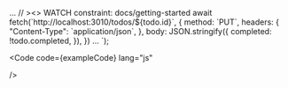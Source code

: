 

...
// ><> WATCH constraint: docs/getting-started
await fetch(\`http://localhost:3010/todos/$\{todo.id\}\`, {
    method: \`PUT\`,
    headers: {
    "Content-Type": \`application/json\`,
    },
    body: JSON.stringify({
    completed: !todo.completed,
    }),
})
...
`);



<div>


<Code code={exampleCode} lang="js" 

  />
  </div>
